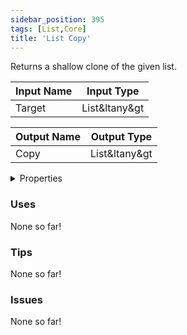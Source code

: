 ```yaml
---
sidebar_position: 395
tags: [List,Core]
title: 'List Copy'
---
```


Returns a shallow clone of the given list.



<DocusaurusSvg />

| Input Name | Input Type |
|-----------|-----------|
| Target | List&ltany&gt |

| Output Name | Output Type |
|-----------|-----------|
| Copy | List&ltany&gt |


<details>
  <summary>Properties</summary>
  <div>
    <div>
    <table>
      <thead>
        <tr>
          <th>Is beta required?</th>
          <th>No</th>
        </tr>
        <tr>
          <th>Is this chip a trolling risk?</th>
          <th>No</th>
        </tr>
        <tr>
          <th>Is this chip a role assignment risk?</th>
          <th>No</th>
        </tr>
        <tr>
          <th>Chip UUID</th>
          <th>b336b889-407a-45c8-ad82-a89f4e033c05</th>
        </tr>
        <tr>
          <th>Room availability</th>
          <th>Available everywhere</th>
        </tr>
      </thead>
    </table>
    </div>
  </div>
</details>

### Uses

None so far!

### Tips

None so far!

### Issues

None so far!